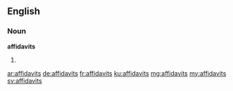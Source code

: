 ==English==

===Noun===
'''affidavits'''

# {{plural of|affidavit}}

[[ar:affidavits]]
[[de:affidavits]]
[[fr:affidavits]]
[[ku:affidavits]]
[[mg:affidavits]]
[[my:affidavits]]
[[sv:affidavits]]